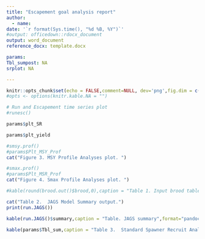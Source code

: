 ```yaml
---
title: "Escapement goal analysis report"
author:
  - name:
date: '`r format(Sys.time(), "%d %B, %Y")`'
#output: officedown::rdocx_document
output: word_document
reference_docx: template.docx

params:
Tbl_sumpost: NA
srplot: NA

---
```


```r
knitr::opts_chunk$set(echo = FALSE,comment=NULL, dev='png',fig.dim = c(9,6),dpi=600,message=FALSE,background=NULL)
#opts <- options(knitr.kable.NA = "")
```

```r
# Run and Escapement time series plot 
#runesc()
```


```r
params$plt_SR
```


```r
params$plt_yield
```

```r
#smsy.prof()
#params$Plt_MSY_Prof
cat("Figure 3. MSY Profile Analyses plot. ")
```


```r
#smax.prof()
#params$Plt_MSR_Prof
cat("Figure 4. Smax Profile Analyses plot. ")
```



```r
#kable(round(brood.out()$brood,0),caption = "Table 1. Input brood table .")
```


```r
cat("Table 2.  JAGS Model Summary output.")
print(run.JAGS())
```

```r
kable(run.JAGS()$summary,caption = "Table. JAGS summary",format="pandoc" ) 
```



```r
kable(params$Tbl_sum,caption = "Table 3.  Standard Spawner Recruit Analyses summary.  Note: outliers were removed.",format="pandoc" ) 
```



